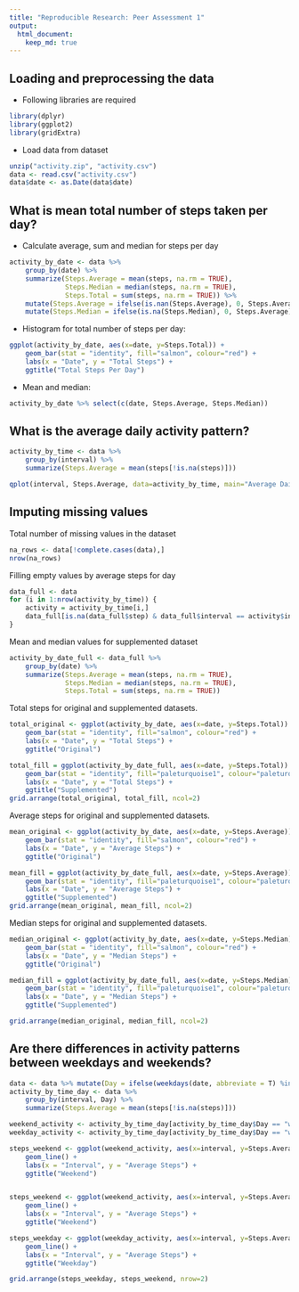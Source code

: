 ```yaml
---
title: "Reproducible Research: Peer Assessment 1"
output: 
  html_document:
    keep_md: true
---
```



## Loading and preprocessing the data

* Following libraries are required

```r
library(dplyr)
library(ggplot2)
library(gridExtra)
```

* Load data from dataset

```r
unzip("activity.zip", "activity.csv")
data <- read.csv("activity.csv")
data$date <- as.Date(data$date)
```

## What is mean total number of steps taken per day?

* Calculate average, sum and median for steps per day

```r
activity_by_date <- data %>% 
    group_by(date) %>%
    summarize(Steps.Average = mean(steps, na.rm = TRUE), 
              Steps.Median = median(steps, na.rm = TRUE),
              Steps.Total = sum(steps, na.rm = TRUE)) %>%
    mutate(Steps.Average = ifelse(is.nan(Steps.Average), 0, Steps.Average)) %>%
    mutate(Steps.Median = ifelse(is.na(Steps.Median), 0, Steps.Average))
```

* Histogram for total number of steps per day:

```r
ggplot(activity_by_date, aes(x=date, y=Steps.Total)) + 
    geom_bar(stat = "identity", fill="salmon", colour="red") +
    labs(x = "Date", y = "Total Steps") +
    ggtitle("Total Steps Per Day")
```

* Mean and median:

```r
activity_by_date %>% select(c(date, Steps.Average, Steps.Median))
```

## What is the average daily activity pattern?

```r
activity_by_time <- data %>%
    group_by(interval) %>%
    summarize(Steps.Average = mean(steps[!is.na(steps)]))

qplot(interval, Steps.Average, data=activity_by_time, main="Average Daily Activity", xlab="5-Minute Intervals", ylab="Average Steps", geom="line")
```

## Imputing missing values

Total number of missing values in the dataset

```r
na_rows <- data[!complete.cases(data),]
nrow(na_rows)
```

Filling empty values by average steps for day

```r
data_full <- data
for (i in 1:nrow(activity_by_time)) {
    activity = activity_by_time[i,]
    data_full[is.na(data_full$step) & data_full$interval == activity$interval, 1] <- round(activity$Steps.Average)
}
```

Mean and median values for supplemented dataset

```r
activity_by_date_full <- data_full %>% 
    group_by(date) %>%
    summarize(Steps.Average = mean(steps, na.rm = TRUE), 
              Steps.Median = median(steps, na.rm = TRUE),
              Steps.Total = sum(steps, na.rm = TRUE))
```

Total steps for original and supplemented datasets.

```r
total_original <- ggplot(activity_by_date, aes(x=date, y=Steps.Total)) + 
    geom_bar(stat = "identity", fill="salmon", colour="red") +
    labs(x = "Date", y = "Total Steps") +
    ggtitle("Original")

total_fill = ggplot(activity_by_date_full, aes(x=date, y=Steps.Total)) +
    geom_bar(stat = "identity", fill="paleturquoise1", colour="paleturquoise4") +
    labs(x = "Date", y = "Total Steps") +
    ggtitle("Supplemented")
grid.arrange(total_original, total_fill, ncol=2)
```

Average steps for original and supplemented datasets.

```r
mean_original <- ggplot(activity_by_date, aes(x=date, y=Steps.Average)) + 
    geom_bar(stat = "identity", fill="salmon", colour="red") +
    labs(x = "Date", y = "Average Steps") +
    ggtitle("Original")

mean_fill = ggplot(activity_by_date_full, aes(x=date, y=Steps.Average)) +
    geom_bar(stat = "identity", fill="paleturquoise1", colour="paleturquoise4") +
    labs(x = "Date", y = "Average Steps") +
    ggtitle("Supplemented")
grid.arrange(mean_original, mean_fill, ncol=2)
```

Median steps for original and supplemented datasets.

```r
median_original <- ggplot(activity_by_date, aes(x=date, y=Steps.Median)) + 
    geom_bar(stat = "identity", fill="salmon", colour="red") +
    labs(x = "Date", y = "Median Steps") +
    ggtitle("Original")

median_fill = ggplot(activity_by_date_full, aes(x=date, y=Steps.Median)) +
    geom_bar(stat = "identity", fill="paleturquoise1", colour="paleturquoise4") +
    labs(x = "Date", y = "Median Steps") +
    ggtitle("Supplemented")

grid.arrange(median_original, median_fill, ncol=2)
```

## Are there differences in activity patterns between weekdays and weekends?

```r
data <- data %>% mutate(Day = ifelse(weekdays(date, abbreviate = T) %in% c("Sat", "Sun"), "weekend", "weekday"))
activity_by_time_day <- data %>%
    group_by(interval, Day) %>%
    summarize(Steps.Average = mean(steps[!is.na(steps)]))

weekend_activity <- activity_by_time_day[activity_by_time_day$Day == "weekend",]
weekday_activity <- activity_by_time_day[activity_by_time_day$Day == "weekday",]

steps_weekend <- ggplot(weekend_activity, aes(x=interval, y=Steps.Average)) + 
    geom_line() +
    labs(x = "Interval", y = "Average Steps") +
    ggtitle("Weekend")


steps_weekend <- ggplot(weekend_activity, aes(x=interval, y=Steps.Average)) + 
    geom_line() +
    labs(x = "Interval", y = "Average Steps") +
    ggtitle("Weekend")

steps_weekday <- ggplot(weekday_activity, aes(x=interval, y=Steps.Average)) + 
    geom_line() +
    labs(x = "Interval", y = "Average Steps") +
    ggtitle("Weekday")

grid.arrange(steps_weekday, steps_weekend, nrow=2)
```